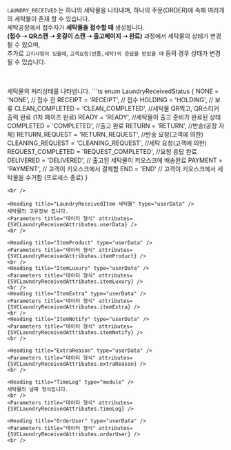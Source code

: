 
<Heading title="Laundry_Received란?" />

`LAUNDRY_RECEIVED` 는 하나의 세탁물을 나타내며, 하나의 주문(ORDER)에 속해 여러개의 세탁물이 존재 할 수 있습니다.<br />
세탁공장에서 접수자가 **세탁물을 접수할 때** 생성됩니다. <br />
**(접수 ➝ QR스캔 ➝ 옷걸이 스캔 ➝ 출고페이지 ➝ 완료)** 과정에서 세탁물의 상태가 변경 될 수 있으며,<br />
추가로 `고지사항이 있을떄`, `고객요청(반품,세탁)의 응답을 받았을 때` 등의 경우 상태가 변경 될 수 있습니다.

<br />

<Heading title="SVCLAUNDRY_RECEIVED 컨테이너" type="doc" />
<Parameters title="데이터 형식" attributes={SVCLaundryReceivedAttributes.root} />
<br />

<Heading title="LaundryReceivedStatus" type="module" />
세탁물의 처리상태를 나타냅니다.
```ts
enum LaundryReceivedStatus {
  NONE = 'NONE', // 접수 전
  RECEIPT = 'RECEIPT', // 접수
  HOLDING = 'HOLDING', // 보류
  CLEAN_COMPLETED = 'CLEAN_COMPLETED', //세탁물 QR찍고, QR스티커 출력 완료 (1차 페이즈 완료)
  READY = 'READY', //세탁물이 출고 준비가 완료된 상태
  COMPLETED = 'COMPLETED', //출고 완료
  RETURN = 'RETURN', //반송(공장 자체)
  RETURN_REQUEST = 'RETURN_REQUEST', //반송 요청(고객에 의한)
  CLEANING_REQUEST = 'CLEANING_REQUEST', //세탁 요청(고객에 의한)
  REQUEST_COMPLETED = 'REQUEST_COMPLETED', //요청 응답 완료
  DELIVERED = 'DELIVERED', // 출고된 세탁물이 키오스크에 배송완료
  PAYMENT = 'PAYMENT', // 고객이 키오스크에서 결제함
  END = 'END' // 고객이 키오스크에서 세탁물을 수거함 (프로세스 종료)
}

```
<br />

<Heading title="LaundryReceivedItem 세탁물" type="userData" />
세탁물의 고유정보 입니다.
<Parameters title="데이터 형식" attributes={SVCLaundryReceivedAttributes.userData} />
<br />

<Heading title="ItemProduct" type="userData" />
<Parameters title="데이터 형식" attributes={SVCLaundryReceivedAttributes.itemProduct} />
<br />
<Heading title="ItemLuxury" type="userData" />
<Parameters title="데이터 형식" attributes={SVCLaundryReceivedAttributes.itemLuxury} />
<br />
<Heading title="ItemExtra" type="userData" />
<Parameters title="데이터 형식" attributes={SVCLaundryReceivedAttributes.itemExtra} />
<br />
<Heading title="ItemNotify" type="userData" />
<Parameters title="데이터 형식" attributes={SVCLaundryReceivedAttributes.itemNotify} />
<br />

<Heading title="ExtraReason" type="userData" />
<Parameters title="데이터 형식" attributes={SVCLaundryReceivedAttributes.extraReason} />
<br />

<Heading title="TimeLog" type="module" />
세탁물의 날짜 형식입니다.
<br />
<Parameters title="데이터 형식" attributes={SVCLaundryReceivedAttributes.timeLog} />

<Heading title="OrderUser" type="userData" />
<Parameters title="데이터 형식" attributes={SVCLaundryReceivedAttributes.orderUser} />
<br />



```
